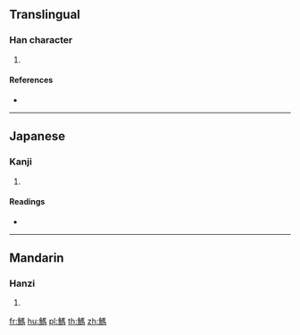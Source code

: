 {{character info/new}}
==Translingual==

===Han character===
{{Han char|rn=195|rad=魚|as=10|sn=21|four=|canj=NFSQF}}

# {{defn|Han|sort=魚10}}

====References====
* {{Han ref|kx=1475.350|dkj=46377|dj=2007.200|hdz=74704.180|uh=9C22|ud=39970}}

----

==Japanese==

===Kanji===
{{ja-kanji|grade=|rs=魚10}}

# {{defn|lang=ja|sort=魚10}}

====Readings====
* {{ja-readings|on=[[ば]] (ba), [[め]] (me)|kun=[[うみえび]] (umiebi), [[つくら]] (tsukura), [[すばしり]] (subashiri)}}

----

==Mandarin==

===Hanzi===
{{cmn-hanzi|pin=[[mǎ]] ([[ma3]])|wg=ma<sup>3</sup>}}

# {{defn|lang=cmn|sort=魚10}}

[[fr:鰢]]
[[hu:鰢]]
[[pl:鰢]]
[[th:鰢]]
[[zh:鰢]]